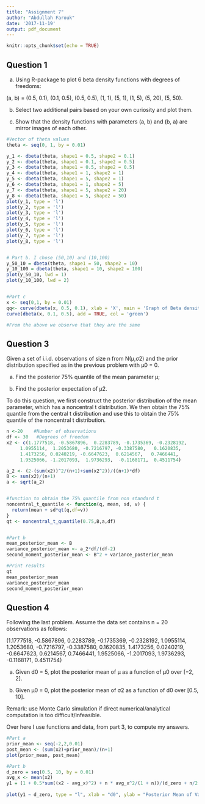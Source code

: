 ```yaml
---
title: "Assignment 7"
author: "Abdullah Farouk"
date: '2017-11-19'
output: pdf_document
---
```


```r
knitr::opts_chunk$set(echo = TRUE)
```


## Question 1

(a) Using R-package to plot 6 beta density functions with degrees of freedoms:

(a, b) = (0.5, 0.1), (0.1, 0.5), (0.5, 0.5), (1, 1), (5, 1), (1, 5), (5, 20), (5, 50). 

(b) Select two additional pairs based on your own curiosity and plot
them.

(c) Show that the density functions with parameters (a, b) and (b, a) are mirror images of each other.

```r
#Vector of theta values
theta <- seq(0, 1, by = 0.01)

y_1 <- dbeta(theta, shape1 = 0.5, shape2 = 0.1)
y_2 <- dbeta(theta, shape1 = 0.1, shape2 = 0.5)
y_3 <- dbeta(theta, shape1 = 0.5, shape2 = 0.5)
y_4 <- dbeta(theta, shape1 = 1, shape2 = 1)
y_5 <- dbeta(theta, shape1 = 5, shape2 = 1)
y_6 <- dbeta(theta, shape1 = 1, shape2 = 5)
y_7 <- dbeta(theta, shape1 = 5, shape2 = 20)
y_8 <- dbeta(theta, shape1 = 5, shape2 = 50)
plot(y_1, type = 'l')
plot(y_2, type = 'l')
plot(y_3, type = 'l')
plot(y_4, type = 'l')
plot(y_5, type = 'l')
plot(y_6, type = 'l')
plot(y_7, type = 'l')
plot(y_8, type = 'l')


# Part b. I chose (50,10) and (10,100)
y_50_10 = dbeta(theta, shape1 = 50, shape2 = 10)  
y_10_100 = dbeta(theta, shape1 = 10, shape2 = 100)
plot(y_50_10, lwd = 1)
plot(y_10_100, lwd = 2)


#Part c
x <- seq(0,1, by = 0.01)
qq<- curve(dbeta(x, 0.5, 0.1), xlab = 'X', main = 'Graph of Beta density funcitons')
curve(dbeta(x, 0.1, 0.5), add = TRUE, col = 'green')

#From the above we observe that they are the same

```





## Question 3

Given a set of i.i.d. observations of size n from N(μ,σ2) and the prior distribution specified as in the previous problem with μ0 = 0.

(a) Find the posterior 75% quantile of the mean parameter μ; 

(b) Find the posterior expectation of μ2.


To do this question, we first construct the posterior distribution of the mean parameter, which has a noncentral t distribution. We then obtain the 75% quantile from the central t distribution and use this to obtain the 75% quantile of the noncentral t distribution.

```r

n <-20    #Number of observations
df <- 30   #Degrees of freedom 
x2 <- c(1.1777518, -0.5867896,  0.2283789, -0.1735369, -0.2328192,
     1.0955114,  1.2053680, -0.7216797, -0.3387580,   0.1620835,
     1.4173256, 0.0240219, -0.6647623,  0.6214567,   0.7466441,
     1.9525066, -1.2017093,  1.9736293,  -0.1168171,  0.4511754)

a_2 <- (2-(sum(x2))^2/(n+1)+sum(x2^2))/((n+1)*df)
B <- sum(x2)/(n+1)
a <- sqrt(a_2)


#function to obtain the 75% quantile from non standard t
noncentral_t_quantile <- function(q, mean, sd, v) {
  return(mean + sd*qt(q,df=v))
} 
qt <- noncentral_t_quantile(0.75,B,a,df)


#Part b
mean_posterior_mean <- B
variance_posterior_mean <- a_2*df/(df-2)
second_moment_posterior_mean <- B^2 + variance_posterior_mean

#Print results
qt
mean_posterior_mean
variance_posterior_mean
second_moment_posterior_mean
```


## Question 4

Following the last problem. Assume the data set contains n = 20 observations as follows:

   (1.1777518, -0.5867896,  0.2283789, -0.1735369, -0.2328192,
   1.0955114,  1.2053680, -0.7216797, -0.3387580,   0.1620835,
   1.4173256,  0.0240219, -0.6647623,  0.6214567,   0.7466441,
   1.9525066, -1.2017093,  1.9736293,  -0.1168171,  0.4511754)
   
(a) Given d0 = 5, plot the posterior mean of μ as a function of μ0 over [−2, 2].

(b) Given μ0 = 0, plot the posterior mean of σ2 as a function of d0 over [0.5, 10].

Remark: use Monte Carlo simulation if direct numerical/analytical computation is too difficult/infeasible.


Over here I use functions and data, from part 3, to compute my answers.

```r
#Part a
prior_mean <- seq(-2,2,0.01)
post_mean <- (sum(x2)+prior_mean)/(n+1)
plot(prior_mean, post_mean)

#Part b
d_zero = seq(0.5, 10, by = 0.01)
avg_x <- mean(x2)
y1 = (1 + 0.5*sum((x2 - avg_x)^2) + n * avg_x^2/(1 + n))/(d_zero + n/2 - 1)
                                                         
plot(y1 ~ d_zero, type = "l", xlab = "d0", ylab = "Posterior Mean of Variance Parameter")

```

